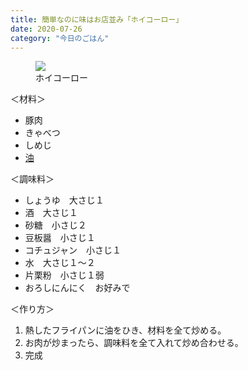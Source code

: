 ```yaml
---
title: 簡単なのに味はお店並み「ホイコーロー」
date: 2020-07-26
category: "今日のごはん"
---
```


<figure><img src={require("./IMG_1995.jpg")} /><figcaption>ホイコーロー</figcaption></figure>

＜材料＞

- 豚肉
- きゃべつ
- しめじ
- [油](<https://cookpad.com/cooking_basics/search/%E6%B2%B9>)


＜調味料＞

- しょうゆ　大さじ１
- 酒　大さじ１
- 砂糖　小さじ２
- 豆板醤　小さじ１
- コチュジャン　小さじ１
- 水　大さじ１～２
- 片栗粉　小さじ１弱
- おろしにんにく　お好みで


＜作り方＞

1. 熱したフライパンに油をひき、材料を全て炒める。
2. お肉が炒まったら、調味料を全て入れて炒め合わせる。
3. 完成





